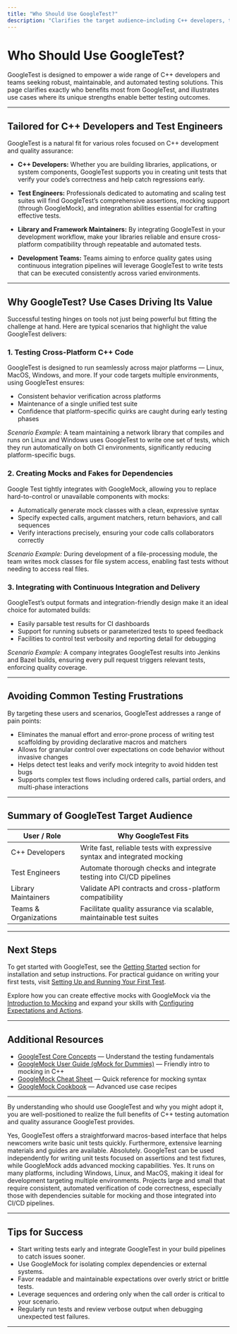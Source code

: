 ```yaml
---
title: "Who Should Use GoogleTest?"
description: "Clarifies the target audience—including C++ developers, test engineers, library maintainers, and teams looking for robust test automation—and the typical use cases where GoogleTest provides unique advantages, such as testing cross-platform code, creating mocks, and integrating with CI/CD."
---
```


# Who Should Use GoogleTest?

GoogleTest is designed to empower a wide range of C++ developers and teams seeking robust, maintainable, and automated testing solutions. This page clarifies exactly who benefits most from GoogleTest, and illustrates use cases where its unique strengths enable better testing outcomes.

---

## Tailored for C++ Developers and Test Engineers

GoogleTest is a natural fit for various roles focused on C++ development and quality assurance:

- **C++ Developers:** Whether you are building libraries, applications, or system components, GoogleTest supports you in creating unit tests that verify your code’s correctness and help catch regressions early.

- **Test Engineers:** Professionals dedicated to automating and scaling test suites will find GoogleTest’s comprehensive assertions, mocking support (through GoogleMock), and integration abilities essential for crafting effective tests.

- **Library and Framework Maintainers:** By integrating GoogleTest in your development workflow, make your libraries reliable and ensure cross-platform compatibility through repeatable and automated tests.

- **Development Teams:** Teams aiming to enforce quality gates using continuous integration pipelines will leverage GoogleTest to write tests that can be executed consistently across varied environments.

---

## Why GoogleTest? Use Cases Driving Its Value

Successful testing hinges on tools not just being powerful but fitting the challenge at hand. Here are typical scenarios that highlight the value GoogleTest delivers:

### 1. Testing Cross-Platform C++ Code

GoogleTest is designed to run seamlessly across major platforms — Linux, MacOS, Windows, and more. If your code targets multiple environments, using GoogleTest ensures:

- Consistent behavior verification across platforms
- Maintenance of a single unified test suite
- Confidence that platform-specific quirks are caught during early testing phases

_Scenario Example:_ A team maintaining a network library that compiles and runs on Linux and Windows uses GoogleTest to write one set of tests, which they run automatically on both CI environments, significantly reducing platform-specific bugs.

### 2. Creating Mocks and Fakes for Dependencies

Google Test tightly integrates with GoogleMock, allowing you to replace hard-to-control or unavailable components with mocks:

- Automatically generate mock classes with a clean, expressive syntax
- Specify expected calls, argument matchers, return behaviors, and call sequences
- Verify interactions precisely, ensuring your code calls collaborators correctly

_Scenario Example:_ During development of a file-processing module, the team writes mock classes for file system access, enabling fast tests without needing to access real files.

### 3. Integrating with Continuous Integration and Delivery

GoogleTest’s output formats and integration-friendly design make it an ideal choice for automated builds:

- Easily parsable test results for CI dashboards
- Support for running subsets or parameterized tests to speed feedback
- Facilities to control test verbosity and reporting detail for debugging

_Scenario Example:_ A company integrates GoogleTest results into Jenkins and Bazel builds, ensuring every pull request triggers relevant tests, enforcing quality coverage.

---

## Avoiding Common Testing Frustrations

By targeting these users and scenarios, GoogleTest addresses a range of pain points:

- Eliminates the manual effort and error-prone process of writing test scaffolding by providing declarative macros and matchers
- Allows for granular control over expectations on code behavior without invasive changes
- Helps detect test leaks and verify mock integrity to avoid hidden test bugs
- Supports complex test flows including ordered calls, partial orders, and multi-phase interactions

---

## Summary of GoogleTest Target Audience

| User / Role            | Why GoogleTest Fits                                                               |
|-----------------------|----------------------------------------------------------------------------------|
| C++ Developers        | Write fast, reliable tests with expressive syntax and integrated mocking         |
| Test Engineers        | Automate thorough checks and integrate testing into CI/CD pipelines              |
| Library Maintainers   | Validate API contracts and cross-platform compatibility                           |
| Teams & Organizations | Facilitate quality assurance via scalable, maintainable test suites              |

---

## Next Steps

To get started with GoogleTest, see the [Getting Started](../getting-started/setup-basics/prerequisites) section for installation and setup instructions. For practical guidance on writing your first tests, visit [Setting Up and Running Your First Test](../guides/getting-started/setup-first-test).

Explore how you can create effective mocks with GoogleMock via the [Introduction to Mocking](../guides/mocking-advanced-testing/intro-mocking) and expand your skills with [Configuring Expectations and Actions](../guides/mocking-advanced-testing/configuring-expectations-actions).


---

## Additional Resources

- [GoogleTest Core Concepts](what-is-googletest) — Understand the testing fundamentals
- [GoogleMock User Guide (gMock for Dummies)](https://google.github.io/googletest/gmock_for_dummies.html) — Friendly intro to mocking in C++
- [GoogleMock Cheat Sheet](https://google.github.io/googletest/gmock_cheat_sheet.html) — Quick reference for mocking syntax
- [GoogleMock Cookbook](https://google.github.io/googletest/gmock_cook_book.html) — Advanced use case recipes

---

By understanding who should use GoogleTest and why you might adopt it, you are well-positioned to realize the full benefits of C++ testing automation and quality assurance GoogleTest provides.



<AccordionGroup title="Frequently Asked Questions">
<Accordion title="Is GoogleTest suitable for beginners?">
Yes, GoogleTest offers a straightforward macros-based interface that helps newcomers write basic unit tests quickly. Furthermore, extensive learning materials and guides are available.
</Accordion>
<Accordion title="Can GoogleTest be used without GoogleMock?">
Absolutely. GoogleTest can be used independently for writing unit tests focused on assertions and test fixtures, while GoogleMock adds advanced mocking capabilities.
</Accordion>
<Accordion title="Does GoogleTest support cross-platform testing?">
Yes. It runs on many platforms, including Windows, Linux, and MacOS, making it ideal for development targeting multiple environments.
</Accordion>
<Accordion title="What types of C++ projects benefit most from GoogleTest?">
Projects large and small that require consistent, automated verification of code correctness, especially those with dependencies suitable for mocking and those integrated into CI/CD pipelines.
</Accordion>
</AccordionGroup>


---

## Tips for Success

- Start writing tests early and integrate GoogleTest in your build pipelines to catch issues sooner.
- Use GoogleMock for isolating complex dependencies or external systems.
- Favor readable and maintainable expectations over overly strict or brittle tests.
- Leverage sequences and ordering only when the call order is critical to your scenario.
- Regularly run tests and review verbose output when debugging unexpected test failures.

---